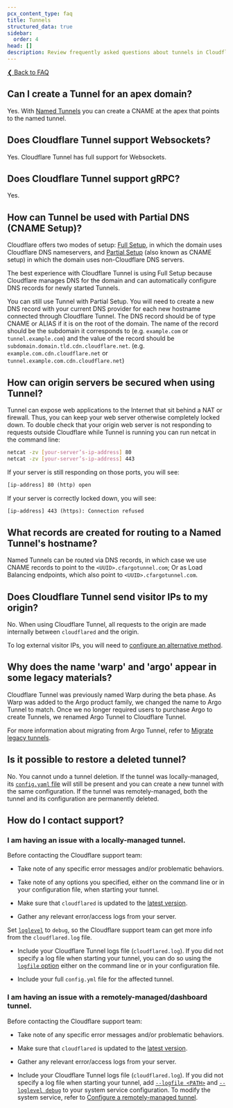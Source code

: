 ```yaml
---
pcx_content_type: faq
title: Tunnels
structured_data: true
sidebar:
  order: 4
head: []
description: Review frequently asked questions about tunnels in Cloudflare Zero Trust.
---
```



[❮ Back to FAQ](/cloudflare-one/faq/)

## ​Can I create a Tunnel for an apex domain?

Yes. With [Named Tunnels](https://blog.cloudflare.com/argo-tunnels-that-live-forever/) you can create a CNAME at the apex that points to the named tunnel.

## ​Does Cloudflare Tunnel support Websockets?

Yes. Cloudflare Tunnel has full support for Websockets.

## ​Does Cloudflare Tunnel support gRPC?

Yes. <Render file="tunnel/grpc-support" />

## How can Tunnel be used with Partial DNS (CNAME Setup)?

Cloudflare offers two modes of setup: [Full Setup](/dns/zone-setups/full-setup/), in which the domain uses Cloudflare DNS nameservers, and [Partial Setup](/dns/zone-setups/partial-setup/) (also known as CNAME setup) in which the domain uses non-Cloudflare DNS servers.

The best experience with Cloudflare Tunnel is using Full Setup because Cloudflare manages DNS for the domain and can automatically configure DNS records for newly started Tunnels.

You can still use Tunnel with Partial Setup. You will need to create a new DNS record with your current DNS provider for each new hostname connected through Cloudflare Tunnel. The DNS record should be of type CNAME or ALIAS if it is on the root of the domain. The name of the record should be the subdomain it corresponds to (e.g. `example.com` or `tunnel.example.com`) and the value of the record should be `subdomain.domain.tld.cdn.cloudflare.net`. (e.g. `example.com.cdn.cloudflare.net` or `tunnel.example.com.cdn.cloudflare.net`)

## How can origin servers be secured when using Tunnel?

Tunnel can expose web applications to the Internet that sit behind a NAT or firewall. Thus, you can keep your web server otherwise completely locked down. To double check that your origin web server is not responding to requests outside Cloudflare while Tunnel is running you can run netcat in the command line:

```sh
netcat -zv [your-server’s-ip-address] 80
netcat -zv [your-server’s-ip-address] 443
```

If your server is still responding on those ports, you will see:

```txt
[ip-address] 80 (http) open
```

If your server is correctly locked down, you will see:

```txt
[ip-address] 443 (https): Connection refused
```

## What records are created for routing to a Named Tunnel's hostname?

Named Tunnels can be routed via DNS records, in which case we use CNAME records to point to the `<UUID>.cfargotunnel.com`; Or as Load Balancing endpoints, which also point to `<UUID>.cfargotunnel.com`.

## Does Cloudflare Tunnel send visitor IPs to my origin?

No. When using Cloudflare Tunnel, all requests to the origin are made internally between `cloudflared` and the origin.

To log external visitor IPs, you will need to [configure an alternative method](/support/troubleshooting/restoring-visitor-ips/restoring-original-visitor-ips/).

## Why does the name 'warp' and 'argo' appear in some legacy materials?

Cloudflare Tunnel was previously named Warp during the beta phase. As Warp was added to the Argo product family, we changed the name to Argo Tunnel to match. Once we no longer required users to purchase Argo to create Tunnels, we renamed Argo Tunnel to Cloudflare Tunnel.

For more information about migrating from Argo Tunnel, refer to [Migrate legacy tunnels](/cloudflare-one/connections/connect-networks/do-more-with-tunnels/migrate-legacy-tunnels/).

## Is it possible to restore a deleted tunnel?

No. You cannot undo a tunnel deletion. If the tunnel was locally-managed, its [`config.yaml` file](/cloudflare-one/connections/connect-networks/get-started/tunnel-useful-terms/#configuration-file) will still be present and you can create a new tunnel with the same configuration. If the tunnel was remotely-managed, both the tunnel and its configuration are permanently deleted.

## How do I contact support?

### I am having an issue with a locally-managed tunnel.

Before contacting the Cloudflare support team:

- Take note of any specific error messages and/or problematic behaviors.

- Take note of any options you specified, either on the command line or in your configuration file, when starting your tunnel.

- Make sure that `cloudflared` is updated to the [latest version](https://github.com/cloudflare/cloudflared).

- Gather any relevant error/access logs from your server.

Set [`loglevel`](/cloudflare-one/connections/connect-networks/configure-tunnels/tunnel-run-parameters/#loglevel) to `debug`, so the Cloudflare support team can get more info from the `cloudflared.log` file.

- Include your Cloudflare Tunnel logs file (`cloudflared.log`). If you did not specify a log file when starting your tunnel, you can do so using the [`logfile` option](/cloudflare-one/connections/connect-networks/configure-tunnels/tunnel-run-parameters/#logfile) either on the command line or in your configuration file.

- Include your full `config.yml` file for the affected tunnel.

### I am having an issue with a remotely-managed/dashboard tunnel.

Before contacting the Cloudflare support team:

- Take note of any specific error messages and/or problematic behaviors.

- Make sure that `cloudflared` is updated to the [latest version](https://github.com/cloudflare/cloudflared).

- Gather any relevant error/access logs from your server.

- Include your Cloudflare Tunnel logs file (`cloudflared.log`). If you did not specify a log file when starting your tunnel, add [`--logfile <PATH>`](/cloudflare-one/connections/connect-networks/configure-tunnels/tunnel-run-parameters/#logfile) and [`--loglevel debug`](/cloudflare-one/connections/connect-networks/configure-tunnels/tunnel-run-parameters/#loglevel) to your system service configuration. To modify the system service, refer to [Configure a remotely-managed tunnel](/cloudflare-one/connections/connect-networks/configure-tunnels/remote-management/).
